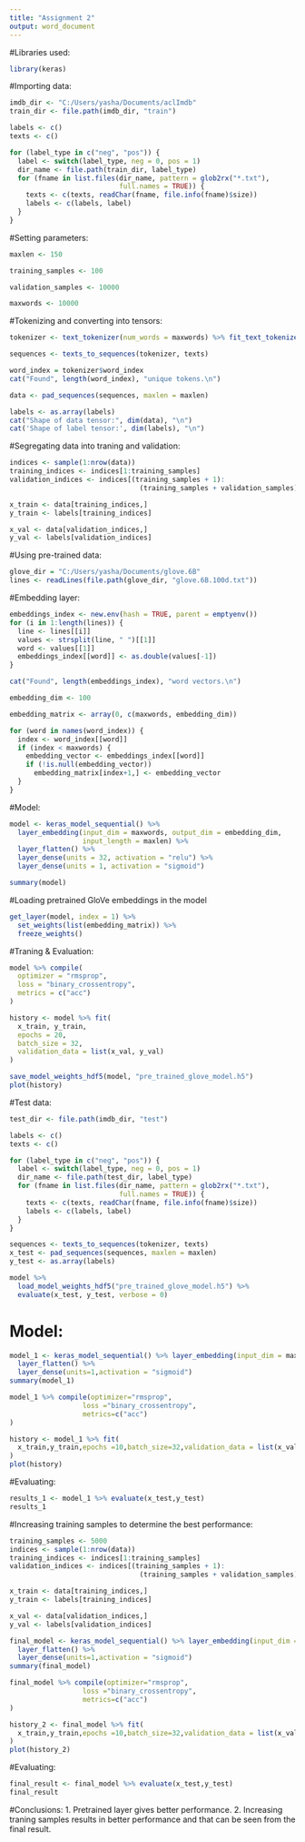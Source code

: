 ```yaml
---
title: "Assignment 2"
output: word_document
---
```


#Libraries used:

```r
library(keras)
```

#Importing data:

```r
imdb_dir <- "C:/Users/yasha/Documents/aclImdb"
train_dir <- file.path(imdb_dir, "train")

labels <- c()
texts <- c()

for (label_type in c("neg", "pos")) {
  label <- switch(label_type, neg = 0, pos = 1)
  dir_name <- file.path(train_dir, label_type)
  for (fname in list.files(dir_name, pattern = glob2rx("*.txt"), 
                           full.names = TRUE)) {
    texts <- c(texts, readChar(fname, file.info(fname)$size))
    labels <- c(labels, label)
  }
}
```

#Setting parameters:

```r
maxlen <- 150

training_samples <- 100

validation_samples <- 10000

maxwords <- 10000
```

#Tokenizing and converting into tensors:

```r
tokenizer <- text_tokenizer(num_words = maxwords) %>% fit_text_tokenizer(texts)

sequences <- texts_to_sequences(tokenizer, texts)

word_index = tokenizer$word_index
cat("Found", length(word_index), "unique tokens.\n")

data <- pad_sequences(sequences, maxlen = maxlen)

labels <- as.array(labels)
cat("Shape of data tensor:", dim(data), "\n")
cat('Shape of label tensor:', dim(labels), "\n")
```

#Segregating data into traning and validation:

```r
indices <- sample(1:nrow(data))
training_indices <- indices[1:training_samples]
validation_indices <- indices[(training_samples + 1): 
                                (training_samples + validation_samples)]

x_train <- data[training_indices,]
y_train <- labels[training_indices]

x_val <- data[validation_indices,]
y_val <- labels[validation_indices]
```


#Using pre-trained data:

```r
glove_dir = "C:/Users/yasha/Documents/glove.6B"
lines <- readLines(file.path(glove_dir, "glove.6B.100d.txt"))
```

#Embedding layer:

```r

embeddings_index <- new.env(hash = TRUE, parent = emptyenv())
for (i in 1:length(lines)) {
  line <- lines[[i]]
  values <- strsplit(line, " ")[[1]]
  word <- values[[1]]
  embeddings_index[[word]] <- as.double(values[-1])
}

cat("Found", length(embeddings_index), "word vectors.\n")

embedding_dim <- 100

embedding_matrix <- array(0, c(maxwords, embedding_dim))

for (word in names(word_index)) {
  index <- word_index[[word]]
  if (index < maxwords) {
    embedding_vector <- embeddings_index[[word]]
    if (!is.null(embedding_vector))
      embedding_matrix[index+1,] <- embedding_vector
  }
}
```


#Model:

```r
model <- keras_model_sequential() %>% 
  layer_embedding(input_dim = maxwords, output_dim = embedding_dim, 
                  input_length = maxlen) %>% 
  layer_flatten() %>% 
  layer_dense(units = 32, activation = "relu") %>% 
  layer_dense(units = 1, activation = "sigmoid")

summary(model)
```


#Loading pretrained GloVe embeddings in the model

```r
get_layer(model, index = 1) %>% 
  set_weights(list(embedding_matrix)) %>% 
  freeze_weights()
```

#Traning & Evaluation:

```r
model %>% compile(
  optimizer = "rmsprop",
  loss = "binary_crossentropy",
  metrics = c("acc")
)

history <- model %>% fit(
  x_train, y_train,
  epochs = 20,
  batch_size = 32,
  validation_data = list(x_val, y_val)
)

save_model_weights_hdf5(model, "pre_trained_glove_model.h5")
plot(history)
```

#Test data:

```r
test_dir <- file.path(imdb_dir, "test")

labels <- c()
texts <- c()

for (label_type in c("neg", "pos")) {
  label <- switch(label_type, neg = 0, pos = 1)
  dir_name <- file.path(test_dir, label_type)
  for (fname in list.files(dir_name, pattern = glob2rx("*.txt"), 
                           full.names = TRUE)) {
    texts <- c(texts, readChar(fname, file.info(fname)$size))
    labels <- c(labels, label)
  }
}

sequences <- texts_to_sequences(tokenizer, texts)
x_test <- pad_sequences(sequences, maxlen = maxlen)
y_test <- as.array(labels)

model %>% 
  load_model_weights_hdf5("pre_trained_glove_model.h5") %>% 
  evaluate(x_test, y_test, verbose = 0)
```

# Model:

```r
model_1 <- keras_model_sequential() %>% layer_embedding(input_dim = maxwords, output_dim =8,input_length = maxlen) %>%
  layer_flatten() %>% 
  layer_dense(units=1,activation = "sigmoid")
summary(model_1)

model_1 %>% compile(optimizer="rmsprop",
                  loss ="binary_crossentropy",
                  metrics=c("acc")
)

history <- model_1 %>% fit(
  x_train,y_train,epochs =10,batch_size=32,validation_data = list(x_val,y_val)
)
plot(history)
```

#Evaluating:

```r
results_1 <- model_1 %>% evaluate(x_test,y_test)
results_1
```

#Increasing training samples to determine the best performance:

```r
training_samples <- 5000
indices <- sample(1:nrow(data))
training_indices <- indices[1:training_samples]
validation_indices <- indices[(training_samples + 1): 
                                (training_samples + validation_samples)]

x_train <- data[training_indices,]
y_train <- labels[training_indices]

x_val <- data[validation_indices,]
y_val <- labels[validation_indices]

final_model <- keras_model_sequential() %>% layer_embedding(input_dim = maxwords, output_dim =8,input_length = maxlen) %>%
  layer_flatten() %>% 
  layer_dense(units=1,activation = "sigmoid")
summary(final_model)

final_model %>% compile(optimizer="rmsprop",
                  loss ="binary_crossentropy",
                  metrics=c("acc")
)

history_2 <- final_model %>% fit(
  x_train,y_train,epochs =10,batch_size=32,validation_data = list(x_val,y_val)
)
plot(history_2)
```

#Evaluating:

```r
final_result <- final_model %>% evaluate(x_test,y_test)
final_result
```

#Conclusions:
1. Pretrained layer gives better performance.
2. Increasing traning samples results in better performance and that can be seen from the final result.